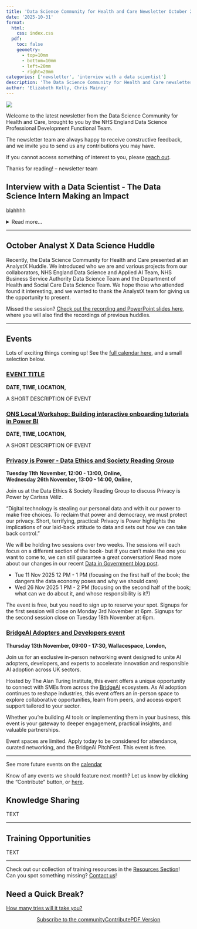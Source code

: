 ```yaml
---
title: 'Data Science Community for Health and Care Newsletter October 2025'
date: '2025-10-31'
format:
  html:
    css: index.css
  pdf:
    toc: false
    geometry: 
      - top=10mm
      - bottom=10mm
      - left=20mm
      - right=20mm
categories: ['newsletter', 'interview with a data scientist']
description: 'The Data Science Community for Health and Care newsletter for October 2025'
author: 'Elizabeth Kelly, Chris Mainey'
---
```


![](../../images/banner_oct.png)

Welcome to the latest newsletter from the Data Science Community for Health and Care, brought to you by the NHS England Data Science Professional Development Functional Team. 

The newsletter team are always happy to receive constructive feedback, and we invite you to send us any contributions you may have. 

If you cannot access something of interest to you, please [reach out](https://github.com/nhsengland/datascience-pd-newsletter/issues/new){target="_blank"}. 

Thanks for reading! – newsletter team 

<div class="section-heading">
# Interview with a Data Scientist - The Data Science Intern Making an Impact
</div>
blahhhh

<details>
  <summary>Read more...</summary>

  ### How did you end up in data science at the NHS? What did you do before, and what really sparked your interest in this field?
  blahhh

  ### Once you joined the NHS, what was that experience like? What different roles and teams have you been a part of, and how have they shaped your career?
  blahhh

  ### What are you currently working on? Are there any projects that you're particularly excited about, or that you feel are making a real difference? What impact are you having?
  blahhh

  ### If you could give someone just starting out in data science a few pieces of advice, what would they be? And what resources have you found particularly helpful along the way that you can share?
  blahhh
  
  ___
  If you are interested in learning more about the Data Scientist working in Healthcare, you can read our previous 'Interview with a Data Scientist' with Amaia Imaz Blanco, [The Data Scientist Who Just Wanted to Make Plots](https://nhsengland.github.io/datascience/articles/2025/07/03/interview_with_aib/){target='_blank'}, on the [NHS England Data Science Website](https://nhsengland.github.io/datascience/){target='_blank'}.

</details> 
___

<div class="section-heading">
# October Analyst X Data Science Huddle
</div>

Recently, the Data Science Community for Health and Care presented at an AnalystX Huddle. We introduced who we are and various projects from our collaborators, NHS England Data Science and Applied AI Team, NHS Business Service Authority Data Science Team and the Department of Health and Social Care Data Science Team. We hope those who attended found it interesting, and we wanted to thank the AnalystX team for giving us the opportunity to present.

Missed the session? [Check out the recording and PowerPoint slides here](ADD LINK HERE!!!){target="_blank"}, where you will also find the recordings of previous huddles.


___

<div class="section-heading">
# Events
</div>
Lots of exciting things coming up! See the [full calendar here](https://future.nhs.uk/DataAnalytics/view?objectID=861745){target="_blank"}, and a small selection below.

### [EVENT TITLE](event link){target="_blank"}
**DATE, TIME, LOCATION,**

A SHORT DESCRIPTION OF EVENT 

### [ONS Local Workshop: Building interactive onboarding tutorials in Power BI](https://www.eventbrite.co.uk/e/ons-local-workshop-building-interactive-onboarding-tutorials-in-power-bi-tickets-1544414989809?aff=ebdsoporgprofile&_gl=1*1p4ji66*_up*MQ..*_ga*MTUyMzk3NDY2NC4xNzU5ODMxMDA1*_ga_TQVES5V6SH*czE3NTk4MzEwMDUkbzEkZzAkdDE3NTk4MzEwMDUkajYwJGwwJGgw){target="_blank"}
**DATE, TIME, LOCATION,**

A SHORT DESCRIPTION OF EVENT 

### [Privacy is Power - Data Ethics and Society Reading Group](https://www.tickettailor.com/events/dataethics/1836720/r/nhsdsteams){target="_blank"}
**Tuesday 11th November, 12:00 - 13:00, Online,**  
**Wednesday 26th November, 13:00 - 14:00, Online,**

Join us at the Data Ethics & Society Reading Group to discuss Privacy is Power by Carissa Véliz. 

"Digital technology is stealing our personal data and with it our power to make free choices. To reclaim that power and democracy, we must protect our privacy. Short, terrifying, practical: Privacy is Power highlights the implications of our laid-back attitude to data and sets out how we can take back control."

We will be holding two sessions over two weeks. The sessions will each focus on a different section of the book- but if you can't make the one you want to come to, we can still guarantee a great conversation! Read more about our changes in our recent [Data in Government blog post](https://dataingovernment.blog.gov.uk/2025/02/17/data-ethics-and-society-join-the-conversation-in-2025/){target="_blank"}. 

* Tue 11 Nov 2025 12 PM - 1 PM (focusing on the first half of the book; the dangers the data economy poses and why we should care)
* Wed 26 Nov 2025 1 PM - 2 PM (focusing on the second half of the book; what can we do about it, and whose responsibility is it?)

The event is free, but you need to sign up to reserve your spot. Signups for the first session will close on Monday 3rd November at 6pm. Signups for the second session close on Tuesday 18th November at 6pm. 

### [BridgeAI Adopters and Developers event](https://www.turing.ac.uk/events/bridgeai-adopters-and-developers-event){target="_blank"}
**Thursday 13th November, 09:00 - 17:30, Wallacespace, London,**

Join us for an exclusive in-person networking event designed to unite AI adopters, developers, and experts to accelerate innovation and responsible AI adoption across UK sectors.

Hosted by The Alan Turing Institute, this event offers a unique opportunity to connect with SMEs from across the [BridgeAI](https://iuk-business-connect.org.uk/programme/bridgeai/){target="_blank"} ecosystem. As AI adoption continues to reshape industries, this event offers an in-person space to explore collaborative opportunities, learn from peers, and access expert support tailored to your sector.

Whether you’re building AI tools or implementing them in your business, this event is your gateway to deeper engagement, practical insights, and valuable partnerships.

Event spaces are limited. Apply today to be considered for attendance, curated networking, and the BridgeAI PitchFest. This event is free.

___

See more future events on the [calendar](https://future.nhs.uk/DataAnalytics/view?objectID=861745){target="_blank"}

Know of any events we should feature next month? Let us know by clicking the "Contribute" button, or [here](https://github.com/nhsengland/datascience-pd-newsletter/issues/new?assignees=&labels=&projects=&template=suggest-some-newsletter-content-.md&title=){target="_blank"}.

<div class="section-heading">
# Knowledge Sharing
</div>

TEXT

___


<div class="section-heading">
# Training Opportunities
</div>

TEXT

___

Check out our collection of training resources in the [Resources Section](https://future.nhs.uk/DataAnalytics/view?objectID=861745){target="_blank"}! Can you spot something missing? [Contact us](mailto:datascience@nhs.net)!

<div class="section-heading">
# Need a Quick Break?
</div>

[How many tries will it take you?](custom_wordle_link){target="_blank"}



<div style="text-align: center;">

[Subscribe to the community](https://forms.office.com/pages/responsepage.aspx?id=slTDN7CF9UeyIge0jXdO48pr_29hyJFKpCZ7SYYvjeFUNUVPMUk0STlDRlJMNklIWEI3V0NZVTZXVS4u&route=shorturl){.btn-action-primary .btn-action .btn .btn-success .btn-lg role="button"}[Contribute](https://github.com/nhsengland/datascience-pd-newsletter/issues/new?assignees=&labels=&projects=&template=suggest-some-newsletter-content-.md&title=){.btn-action-primary .btn-action .btn .btn-info .btn-lg role="button" target="_blank"}[PDF Version](./newsletter.pdf){.btn-action-primary .btn-action .btn .btn-info .btn-lg role="button" target="_blank"}
</div>

